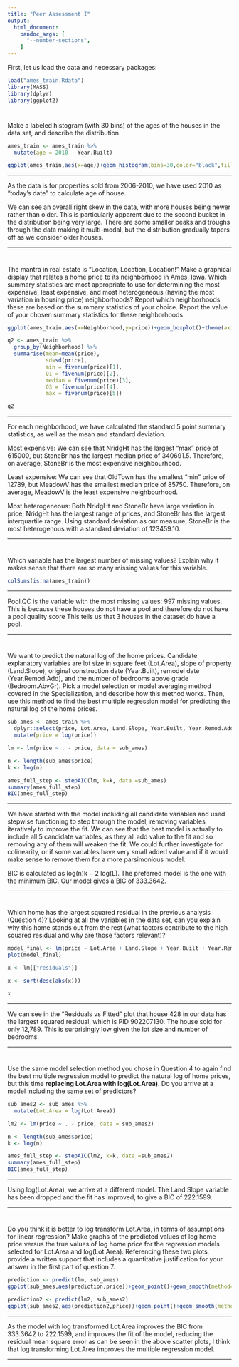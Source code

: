---
title: "Peer Assessment I"
output:
  html_document: 
    pandoc_args: [
      "--number-sections",
    ]
---


First, let us load the data and necessary packages:

```{r load, message = FALSE}
load("ames_train.Rdata")
library(MASS)
library(dplyr)
library(ggplot2)
```

#
Make a labeled histogram (with 30 bins) of the ages of the houses in the data set, and describe the distribution.


```{r Q1}

ames_train <- ames_train %>%
  mutate(age = 2010 - Year.Built)

ggplot(ames_train,aes(x=age))+geom_histogram(bins=30,color="black",fill="light blue")+labs(title="Distribution of ages of the houses",x="Age of house",y="Frequency")+theme_bw() 

```


* * *

As the data is for properties sold from 2006-2010, we have used 2010 as "today's date" to calculate age of house.  

We can see an overall right skew in the data, with more houses being newer rather than older. This is particularly apparent due to the second bucket in the distribution being very large. There are some smaller peaks and troughs through the data making it multi-modal, but the distribution gradually tapers off as we consider older houses.  


* * *


#
The mantra in real estate is "Location, Location, Location!" Make a graphical display that relates a home price to its neighborhood in Ames, Iowa. Which summary statistics are most appropriate to use for determining the most expensive, least expensive, and most heterogeneous (having the most variation in housing price) neighborhoods? Report which neighborhoods these are based on the summary statistics of your choice. Report the value of your chosen summary statistics for these neighborhoods.


```{r Q2}

ggplot(ames_train,aes(x=Neighborhood,y=price))+geom_boxplot()+theme(axis.text.x=element_text(angle=90))

q2 <- ames_train %>%
  group_by(Neighborhood) %>%
  summarise(mean=mean(price),
            sd=sd(price),
            min = fivenum(price)[1],
            Q1 = fivenum(price)[2],
            median = fivenum(price)[3],
            Q3 = fivenum(price)[4],
            max = fivenum(price)[5])

q2

```


* * *

For each neighborhood, we have calculated the standard 5 point summary statistics, as well as the mean and standard deviation.  

Most expensive: We can see that NridgHt has the largest "max" price of 615000, but StoneBr has the largest median price of 340691.5. Therefore, on average, StoneBr is the most expensive neighbourhood.  

Least expensive: We can see that OldTown has the smallest "min" price of 12789, but MeadowV has the smallest median price of 85750. Therefore, on average, MeadowV is the least expensive neighbourhood.  

Most heterogeneous: Both NridgHt and StoneBr have large variation in price; NridgHt has the largest range of prices, and StoneBr has the largest interquartile range. Using standard deviation as our measure, StoneBr is the most heterogenous with a standard deviation of 123459.10.  

* * *

# 

Which variable has the largest number of missing values? Explain why it makes sense that there are so many missing values for this variable.

```{r Q3}

colSums(is.na(ames_train))

```


* * *

Pool.QC is the variable with the most missing values: 997 missing values. This is because these houses do not have a pool and therefore do not have a pool quality score This tells us that 3 houses in the dataset do have a pool.


* * *

#

We want to predict the natural log of the home prices. Candidate explanatory variables are lot size in square feet (Lot.Area), slope of property (Land.Slope), original construction date (Year.Built), remodel date (Year.Remod.Add), and the number of bedrooms above grade (Bedroom.AbvGr). Pick a model selection or model averaging method covered in the Specialization, and describe how this method works. Then, use this method to find the best multiple regression model for predicting the natural log of the home prices.


```{r Q4}

sub_ames <- ames_train %>%
  dplyr::select(price, Lot.Area, Land.Slope, Year.Built, Year.Remod.Add, Bedroom.AbvGr) %>%
  mutate(price = log(price))

lm <- lm(price ~ . - price, data = sub_ames)

n <- length(sub_ames$price)
k <- log(n)

ames_full_step <- stepAIC(lm, k=k, data =sub_ames)
summary(ames_full_step)
BIC(ames_full_step)

```

* * *

We have started with the model including all candidate variables and used stepwise functioning to step through the model, removing variables iteratively to improve the fit. We can see that the best model is actually to include all 5 candidate variables, as they all add value to the fit and so removing any of them will weaken the fit. We could further investigate for colinearity, or if some variables have very small added value and if it would make sense to remove them for a more parsimonious model.

BIC is calculated as log(n)k − 2 log(L). The preferred model is the one with the minimum BIC. Our model gives a BIC of 333.3642. 


* * *

#

Which home has the largest squared residual in the previous analysis (Question 4)? Looking at all the variables in the data set, can you explain why this home stands out from the rest (what factors contribute to the high squared residual and why are those factors relevant)?


```{r Q5}

model_final <- lm(price ~ Lot.Area + Land.Slope + Year.Built + Year.Remod.Add + Bedroom.AbvGr, data = sub_ames)
plot(model_final)

x <- lm[["residuals"]]

x <- sort(desc(abs(x)))

x

```

* * *

We can see in the "Residuals vs Fitted" plot that house 428 in our data has the largest squared residual, which is PID 902207130. The house sold for only 12,789. This is surprisingly low given the lot size and number of bedrooms. 

* * *

#

Use the same model selection method you chose in Question 4 to again find the best multiple regression model to predict the natural log of home prices, but this time **replacing Lot.Area with log(Lot.Area)**. Do you arrive at a model including the same set of predictors?


```{r Q6}

sub_ames2 <- sub_ames %>%
  mutate(Lot.Area = log(Lot.Area))

lm2 <- lm(price ~ . - price, data = sub_ames2)

n <- length(sub_ames$price)
k <- log(n)

ames_full_step <- stepAIC(lm2, k=k, data =sub_ames2)
summary(ames_full_step)
BIC(ames_full_step)

```

* * *

Using log(Lot.Area), we arrive at a different model. The Land.Slope variable has been dropped and the fit has improved, to give a BIC of 222.1599.

* * *

#

Do you think it is better to log transform Lot.Area, in terms of assumptions for linear regression? Make graphs of the predicted values of log home price versus the true values of log home price for the regression models selected for Lot.Area and log(Lot.Area). Referencing these two plots, provide a written support that includes a quantitative justification for your answer in the first part of question 7.

```{r Q7}

prediction <- predict(lm, sub_ames)
ggplot(sub_ames,aes(prediction,price))+geom_point()+geom_smooth(method="lm")

prediction2 <- predict(lm2, sub_ames2)
ggplot(sub_ames2,aes(prediction2,price))+geom_point()+geom_smooth(method="lm")

```

* * *

As the model with log transformed Lot.Area improves the BIC from 333.3642 to 222.1599, and improves the fit of the model, reducing the residual mean square error as can be seen in the above scatter plots, I think that log transforming Lot.Area improves the multiple regression model. 

* * *
###